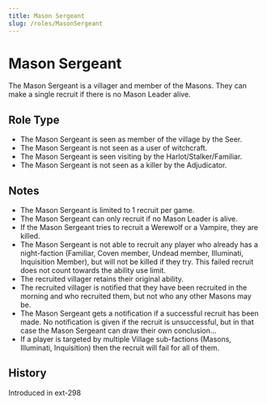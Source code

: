 ```yaml
---
title: Mason Sergeant
slug: /roles/MasonSergeant
---
```



# Mason Sergeant

The Mason Sergeant is a villager and member of the Masons. They can make a single recruit if there is no Mason Leader alive.

## Role Type

- The Mason Sergeant is seen as member of the village by the Seer.
- The Mason Sergeant is not seen as a user of witchcraft.
- The Mason Sergeant is seen visiting by the Harlot/Stalker/Familiar.
- The Mason Sergeant is not seen as a killer by the Adjudicator.

## Notes

- The Mason Sergeant is limited to 1 recruit per game.
- The Mason Sergeant can only recruit if no Mason Leader is alive.
- If the Mason Sergeant tries to recruit a Werewolf or a Vampire, they are killed.
- The Mason Sergeant is not able to recruit any player who already has a night-faction (Familiar, Coven member, Undead member, Illuminati, Inquisition Member), but will not be killed if they try. This failed recruit does not count towards the ability use limit.
- The recruited villager retains their original ability.
- The recruited villager is notified that they have been recruited in the morning and who recruited them, but not who any other Masons may be.
- The Mason Sergeant gets a notification if a successful recruit has been made. No notification is given if the recruit is unsuccessful, but in that case the Mason Sergeant can draw their own conclusion...
- If a player is targeted by multiple Village sub-factions (Masons, Illuminati, Inquisition) then the recruit will fail for all of them.

## History

<Timeline lineColor="white">
  <Event interval="2018-10-28">Introduced in ext-298</Event>
</Timeline>
